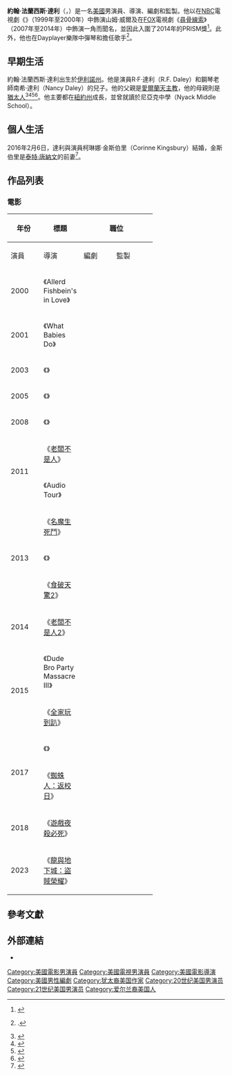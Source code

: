 {{noteTA
|G1=Movie
|G2=Show
}}
{{Infobox entertainer
| type = 男演員
| name = 約翰·法蘭西斯·達利
| foreignname = John Francis Daley
| image = John Francis Daley in March 2012.jpg
| caption = 達利於2012年3月
| birth_name = 約翰·法蘭西斯·達利<br>（John Francis Daley）
| birth_date = {{Birth date and age|1985|7|20}}
| birth_place = {{USA}}[[伊利諾州|伊利諾州]]，{{le|威靈 (伊利諾州)|Wheeling, Illinois|威靈}}
| nationality = {{USA}}
| residence = 
| occupation = 演員，導演，編劇，監製
| years_active = 1998年至今<ref name="imdb">{{cite web|url=http://www.imdb.com/name/nm0197855/|title=John Francis Daley|work=[[IMDB|IMDB]]|accessdate=2018-02-27|archive-date=2018-02-26|archive-url=https://web.archive.org/web/20180226215902/http://www.imdb.com/name/nm0197855/|dead-url=no}}</ref>
| spouse = {{marriage|柯琳娜·金斯伯里|2016}}
| awards = 
}}
'''約翰·法蘭西斯·達利'''（{{lang-en|John Francis Daley}}，{{bd|1985年|7月20日}}）是一名[[美國|美國]]男演員、導演、編劇和監製。他以在[[國家廣播公司|NBC]]電視劇《{{le|怪胎與宅男|Freaks and Geeks}}》（1999年至2000年）中飾演山姆·威爾及在[[福斯廣播公司|FOX]]電視劇《[[尋骨線索|尋骨線索]]》（2007年至2014年）中飾演{{le|蘭斯·史崔特|Lance Sweets}}一角而聞名，並因此入圍了2014年的PRISM獎<ref>{{cite web |url=http://www.tv.com/shows/bones/cast/ |title=John Francis Daley as Lance Sweets |last= |first= |date= |website=[[TV.com|TV.com]] |access-date=2016-05-20 |archive-date=2016-05-26 |archive-url=https://web.archive.org/web/20160526105158/http://www.tv.com/shows/bones/cast/ |dead-url=no }}</ref>。此外，他也在Dayplayer樂隊中彈琴和擔任歌手<ref>{{Citation | contribution-url = https://www.myspace.com/dayplayer | title = My space | contribution = Dayplayer | accessdate = 2018-02-27 | archive-date = 2018-05-04 | archive-url = https://web.archive.org/web/20180504221903/https://myspace.com/dayplayer | dead-url = no }}.</ref>。

==早期生活==
約翰·法蘭西斯·達利出生於[[伊利諾州|伊利諾州]]{{le|威靈 (伊利諾州)|Wheeling, Illinois|威靈}}。他是演員R·F·達利（R.F. Daley）和鋼琴老師南希·達利（Nancy Daley）的兒子。他的父親是[[愛爾蘭天主教|愛爾蘭天主教]]{{le|愛爾蘭天主教徒|Irish Catholics|徒}}，他的母親則是[[猶太人|猶太人]]<ref>{{cite web|title=Interfaith Celebrities: a Former Geek, the Equestrian Author, and an Aboriginal Jewish Doctor|url=http://www.interfaithfamily.com/arts_and_entertainment/popular_culture/Interfaith_Celebrities_a_Former_Geek_the_Equestrian_Author_and_an_Aboriginal_Jewish_Doctor.shtml|quote=|publisher={{le|InterfaithFamily.com|InterfaithFamily.com}}|date=2011-07-05|accessdate=2012-03-15|archive-date=2012-05-12|archive-url=https://web.archive.org/web/20120512081835/http://www.interfaithfamily.com/arts_and_entertainment/popular_culture/Interfaith_Celebrities_a_Former_Geek_the_Equestrian_Author_and_an_Aboriginal_Jewish_Doctor.shtml|dead-url=no}}</ref><ref>{{cite web|title=John Francis Daley|url=https://www.twitter.com/JohnFDaley/status/172483499796860928|quote=For Ash Wednesday, I have my Irish Catholic dad put the ash on my forehead, then I have my Jewish mother lick her thumb and wipe it off.|publisher=Twitter – @JohnFDaley|date=2012-02-23|accessdate=2012-03-15}}</ref><ref>{{cite web|title=John Francis Daley on co-writing tonight's episode of 'Bones' and sharing a scene with his dad for the first time. (Awww.)|url=http://insidetv.ew.com/2011/04/14/john-francis-daley-bones/|quote=I have sympathy nerves for everyone. I think it's the half-Jew in me.|publisher=[[Entertainment_Weekly|Entertainment Weekly]]|date=2011-04-14|accessdate=2013-06-04|archive-date=2013-02-22|archive-url=https://web.archive.org/web/20130222055418/http://insidetv.ew.com/2011/04/14/john-francis-daley-bones/|dead-url=no}}</ref><ref>{{cite web|title=The Talented Mr Daley|url=http://meinmyplace.com/post/27910126610/john-francis-daley-me-in-my-place|quote=Um my mom's Jewish and my dad's Irish. I am in fact the same mix as Harrison Ford, which I like to point out as often as possible when I go on dates.|publisher=meinmyplace.com|date=September 2012|accessdate=2012-03-15|archive-date=2012-07-27|archive-url=https://web.archive.org/web/20120727043205/http://meinmyplace.com/post/27910126610/john-francis-daley-me-in-my-place|dead-url=no}}</ref>。他主要都在[[紐約州|紐約州]]{{le|尼亞克 (紐約州)|Nyack, New York|尼亞克}}成長，並曾就讀於尼亞克中學（Nyack Middle School）。

==個人生活==
2016年2月6日，達利與演員柯琳娜·金斯伯里（Corinne Kingsbury）結婚，金斯伯里是[[泰特·唐納文|泰特·唐納文]]的前妻<ref>{{cite web |url=http://frostsnow.com/john-francis-daley |title=John Francis Daley Biography |date=2017-07-04 |website=Frost Snow |access-date=2018-02-27 |archive-date=2018-02-27 |archive-url=https://web.archive.org/web/20180227153504/http://frostsnow.com/john-francis-daley |dead-url=no }}</ref>。

==作品列表==
===電影===
{| class="wikitable"
|-  style="background:#ccc; text-align:center;"
! rowspan="2" style="width:33px;"|年份
! rowspan="2" | 標題
! colspan="4" | 職位
! rowspan="2" | 角色
! rowspan="2" | 附註
|-
! width=60 | 演員
! width=60 | 導演
! width=60 | 編劇
! width=60 | 監製
|-
|2000
|《Allerd Fishbein's in Love》
|{{yes}}
|
|
|
|Allerd Fishbein
|短片
|-
|2001
|《What Babies Do》
|
|{{yes}}
|
|
|
|短片<br>與[[強納森·高斯汀|強納森·高斯汀]]共同執導
|-
|2003
|《{{le|我要飛上天|View from the Top}}》
|{{yes}}
|
|
|
|Rodney
|
|-
|2005
|《{{le|哈啦上菜|Waiting... (film)}}》
|{{yes}}
|
|
|
|Mitch
|
|-
|2008
|《{{le|我的屍控女友|Burying the Ex|Burying the Ex}}》
|{{yes}}
|
|
|
|Zak
|短片
|-
|rowspan="2" |2011
|《[[老闆不是人|老闆不是人]]》
|{{yes}}
|
|{{yes}}
|
|Carter
|
|-
|《Audio Tour》
|
|{{yes}}
|{{yes}}
|
|
|短片<br>與強納森·高斯汀共同執導
|-
|rowspan="3" |2013
|《[[名魔生死鬥|名魔生死鬥]]》
|{{yes}}
|
|{{yes}}
|
|護理人員
|
|-
|《{{le|末日審判幫幫忙|Rapture-Palooza}}》
|{{yes}}
|
|
|
|Ben
|
|-
|《[[食破天驚2|食破天驚2]]》
|
|
|{{yes}}
|
|
|
|-
|2014
|《[[老闆不是人2|老闆不是人2]]》
|
|
|{{yes|故事}}
|
|
|
|-
|rowspan="2" |2015
|《Dude Bro Party Massacre III》
|{{yes}}
|
|
|
|Ernest
|客串
|-
|《[[全家玩到趴|全家玩到趴]]》
|{{yes}}
|{{yes}}
|{{yes}}
|
|駕駛
|與強納森·高斯汀共同執導
|-
|rowspan="2" |2017
|《{{le|小電影家|5-25-77}}》
|{{yes}}
|
|
|
|Pat
|
|-
|《[[蜘蛛人：返校日|蜘蛛人：返校日]]》
|
|
|{{yes}}
|
|
|
|-
|2018
|《[[遊戲夜殺必死|遊戲夜殺必死]]》
|{{yes}}
|{{yes}}
|
|
|Carter
|rowspan="2" |與強納森·高斯汀共同執導
|-
|2023
|《[[龍與地下城：盜賊榮耀|龍與地下城：盜賊榮耀]]》
|
|{{yes}}
|{{yes}}
|
|
|}

==參考文獻==
{{reflist|30em}}

==外部連結==
{{commons category|John Francis Daley}}
*{{IMDb name|0197855|約翰·法蘭西斯·達利}}

{{約翰·法蘭西斯·達利與強納森·高斯汀}}
{{Authority control}}
{{DEFAULTSORT:Daley, John Francis}}
[[Category:美國電影男演員|Category:美國電影男演員]]
[[Category:美國電視男演員|Category:美國電視男演員]]
[[Category:美國電影導演|Category:美國電影導演]]
[[Category:美國男性編劇|Category:美國男性編劇]]
[[Category:犹太裔美国作家|Category:犹太裔美国作家]]
[[Category:20世纪美国男演员|Category:20世纪美国男演员]]
[[Category:21世纪美国男演员|Category:21世纪美国男演员]]
[[Category:爱尔兰裔美国人|Category:爱尔兰裔美国人]]